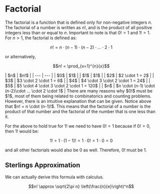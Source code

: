 
# Factorial

The factorial is a function that is defined only for non-negative integers $n$. The factorial of a number is written as
$n!$, and is the product of all positive integers less than or equal to $n$. Important to note is that $0! = 1$ and $1! = 1$. 
For $n > 1$, the factorial is defined as:

```math
n! = n \cdot (n-1) \cdot (n-2)\cdot ... \cdot 2 \cdot 1
```

or alternatively,

```math
n! = \prod_{x=1}^{n}{x}
```

<Callout type="example">
| $n$ | $n!$ |
| --- | --- |
| $0$ | $1$ |
| $1$ | $1$ |
| $2$ | $2 \cdot 1 = 2$ |
| $3$ | $3 \cdot 2 \cdot 1 = 6$ |
| $4$ | $4 \cdot 3 \cdot 2 \cdot 1 = 24$ |
| $5$ | $5 \cdot 4 \cdot 3 \cdot 2 \cdot 1 = 120$ |
| $n$ | $n \cdot (n-1) \cdot (n-2)\cdot ... \cdot 2 \cdot 1$ |
</Callout>

<Callout type="proof" title="Why is $0! = 1$?">
There are many reasons why $0!$ must be $1$, most of them being related to combinatorics and counting problems. However, there is 
an intuitive explanation that can be given. Notice above that $n! = n \cdot (n-1)!$. This means that the factorial of a number
is the product of that number and the factorial of the number that is one less than it. 

For the above to hold true for $1!$ we need to have $0! = 1$ because if $0!=0$, then $1!$ would be:

```math
1! = 1 \cdot (1-1)! = 1 \cdot 0! = 1 \cdot 0 = 0
```

and all other factorials would also be $0$ as well. Therefore, $0!$ must be $1$.
</Callout>

## Sterlings Approximation

<Callout type="todo">
We can actually derive this formula with calculus.
</Callout>

```math
n! \approx \sqrt{2\pi n} \left(\frac{n}{e}\right)^n
```